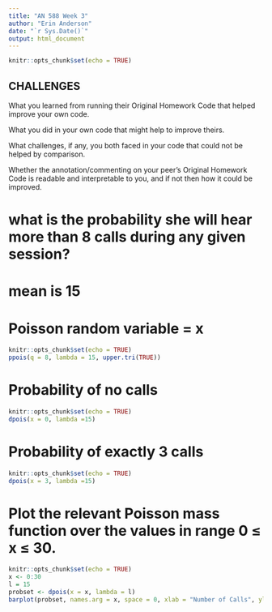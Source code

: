 ```yaml
---
title: "AN 588 Week 3"
author: "Erin Anderson"
date: "`r Sys.Date()`"
output: html_document
---
```


```r
knitr::opts_chunk$set(echo = TRUE)
```

## CHALLENGES 

What you learned from running their Original Homework Code that helped improve your own code.

What you did in your own code that might help to improve theirs.

What challenges, if any, you both faced in your code that could not be helped by comparison.

Whether the annotation/commenting on your peer’s Original Homework Code is readable and interpretable to you, and if not then how it could be improved.

# what is the probability she will hear more than 8 calls during any given session?
# mean is 15
# Poisson random variable = x
```r
knitr::opts_chunk$set(echo = TRUE)
ppois(q = 8, lambda = 15, upper.tri(TRUE))
```
# Probability of no calls
```r
knitr::opts_chunk$set(echo = TRUE)
dpois(x = 0, lambda =15)
```
# Probability of exactly 3 calls
```r
knitr::opts_chunk$set(echo = TRUE)
dpois(x = 3, lambda =15)
```
# Plot the relevant Poisson mass function over the values in range 0 ≤ x ≤ 30.
```r
knitr::opts_chunk$set(echo = TRUE)
x <- 0:30
l = 15
probset <- dpois(x = x, lambda = l)
barplot(probset, names.arg = x, space = 0, xlab = "Number of Calls", ylab = "Probability", main = "Probability Mass Function")

```